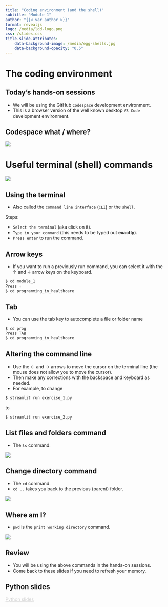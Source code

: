 ```yaml
---
title: "Coding environment (and the shell)"
subtitle: "Module 1"
author: "{{< var author >}}"
format: revealjs
logo: /media/ldd-logo.png
css: /slides.css
title-slide-attributes:
    data-background-image: /media/egg-shells.jpg
    data-background-opacity: "0.5"
---
```


# The coding environment {background-image="/media/bamboo-woods.jpg" background-opacity="0.2"}


## Today's hands-on sessions {background-image="/media/bamboo-woods.jpg" background-opacity="0.2"}

* We will be using the GitHub `Codespace` development environment.
* This is a browser version of the well known desktop `VS Code` development environment.


## <span class="hide-title">Codespace what / where?</span>

![](/media/codespace-what-where.png){.absolute top=0 left=0 width="max" height="max"}


# Useful terminal (shell) commands

![](/media/the-shell.png){.bordered fig-align="center" width="max" height="max"}


## Using the terminal {.smaller}

* Also called the `command line interface` (`CLI`) or the `shell`.

Steps:

* `Select the terminal` (aka click on it).
* `Type in your command` (this needs to be typed out **exactly**).
* `Press enter` to run the command.


## Arrow keys

* If you want to run a previously run command, you can select it with the &#8593; and 
&#8595; arrow keys on the keyboard.

```.bash
$ cd module_1
Press ↑
$ cd programming_in_healthcare
```


## Tab

* You can use the tab key to autocomplete a file or folder name

```.bash
$ cd prog
Press TAB
$ cd programming_in_healthcare
```


## Altering the command line

* Use the &#8592; and &#8594; arrows to move the cursor on the terminal line (the mouse does not allow you to move the cursor). 
* Then make any corrections with the backspace and keyboard as needed.
* For example, to change

```.bash
$ streamlit run exercise_1.py
```

to

```.bash
$ streamlit run exercise_2.py
```


## List files and folders command

* The `ls` command.

![](/media/command-ls.png){.bordered fig-align="center" width="max" height="max"}


## Change directory command

* The `cd` command.
* `cd ..` takes you back to the previous (parent) folder.

![](/media/command-cd.png){.bordered fig-align="center" width="max" height="max"}

## Where am I?

* `pwd` is the `print working directory` command.

![](/media/command-pwd.png){.bordered fig-align="center" width="max" height="max"}


## Review

* You will be using the above commands in the hands-on sessions. 
* Come back to these slides if you need to refresh your memory.

## Python slides

```{=html}
<div class="bottom-right">
    <a href="https://letsdodigital.org/learn/learn-python/module-1/3-python.html" style="color: lightgrey;">Python slides</a>
</div>
```
